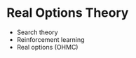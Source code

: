 # __Real Options Theory__ { .unnumbered }

- Search theory
- Reinforcement learning
- Real options (OHMC)


